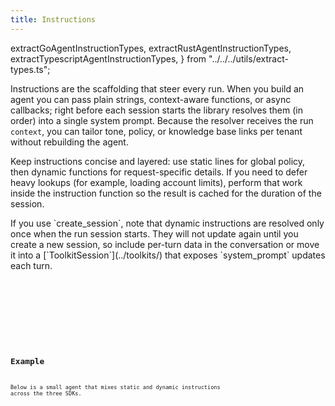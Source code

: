 ```yaml
---
title: Instructions
---
```


  extractGoAgentInstructionTypes,
  extractRustAgentInstructionTypes,
  extractTypescriptAgentInstructionTypes,
} from "../../../utils/extract-types.ts";

Instructions are the scaffolding that steer every run. When you build an agent you can pass plain strings, context-aware functions, or async callbacks; right before each session starts the library resolves them (in order) into a single system prompt. Because the resolver receives the run `context`, you can tailor tone, policy, or knowledge base links per tenant without rebuilding the agent.

Keep instructions concise and layered: use static lines for global policy, then dynamic functions for request-specific details. If you need to defer heavy lookups (for example, loading account limits), perform that work inside the instruction function so the result is cached for the duration of the session.

<Aside type="caution">
  If you use `create_session`, note that dynamic instructions are resolved only once when the run session starts. They will not update again until you create a new session, so include per-turn data in the conversation or move it into a [`ToolkitSession`](../toolkits/) that exposes `system_prompt` updates each turn.
</Aside>

<Tabs>
  <TabItem label="TypeScript">
    <Code
      code={extractTypescriptAgentInstructionTypes(["InstructionParam"])}
      lang="typescript"
      title="types.ts"
    />
  </TabItem>
  <TabItem label="Rust">
    <Code
      code={extractRustAgentInstructionTypes(["InstructionParam"])}
      lang="rust"
      title="types.rs"
    />
  </TabItem>
  <TabItem label="Go">
    <Code
      code={extractGoAgentInstructionTypes(["InstructionParam"])}
      lang="go"
      title="types.go"
    />
  </TabItem>
</Tabs>

## Example

Below is a small agent that mixes static and dynamic instructions across the three SDKs.

<Tabs>
  <TabItem label="TypeScript">
    <Code code={jsInstructionsExample} lang="typescript" title="instructions.ts" />
  </TabItem>
  <TabItem label="Rust">
    <Code code={rustInstructionsExample} lang="rust" title="instructions.rs" />
  </TabItem>
  <TabItem label="Go">
    <Code code={goInstructionsExample} lang="go" title="main.go" />
  </TabItem>
</Tabs>
